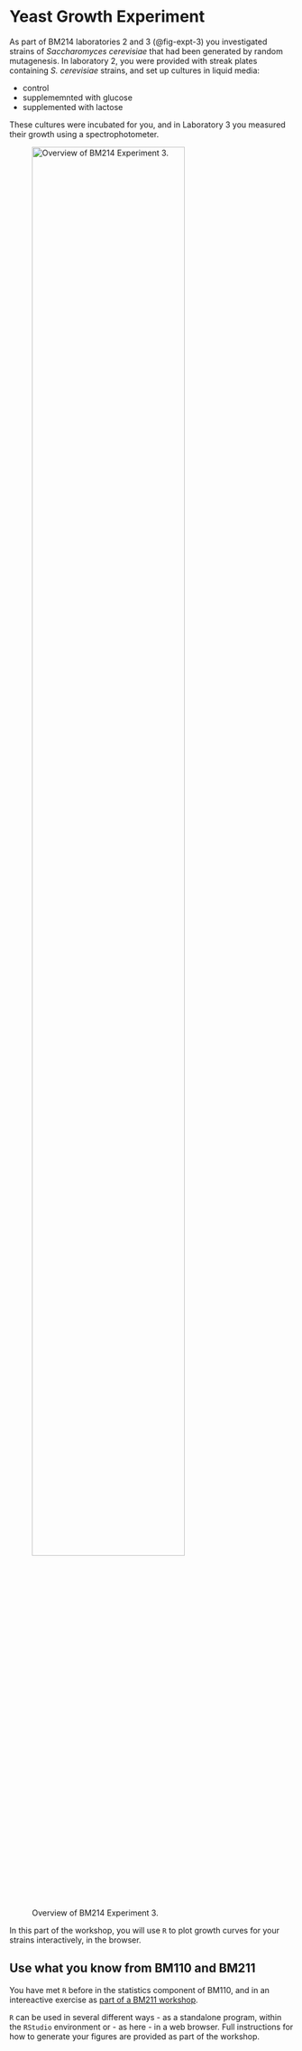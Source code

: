 # Yeast Growth Experiment

As part of BM214 laboratories 2 and 3 (@fig-expt-3) you investigated strains of _Saccharomyces cerevisiae_ that had been generated by random mutagenesis. In laboratory 2, you were provided with streak plates containing _S. cerevisiae_ strains, and set up cultures in liquid media:
  
- control
- supplememnted with glucose
- supplemented with lactose
  
These cultures were incubated for you, and in Laboratory 3 you measured their growth using a spectrophotometer.  

![Overview of BM214 Experiment 3.](assets/images/experiment-3.png){#fig-expt-3 width="80%"}

::: { .callout-note }
In this part of the workshop, you will use `R` to plot growth curves for your strains interactively, in the browser.
:::

::: { .callout-tip collapse="true"}
## Use what you know from BM110 and BM211

You have met `R` before in the statistics component of BM110, and in an intereactive exercise as [part of a BM211 workshop](https://sipbs-compbiol.github.io/BM211-workshops/shannon_index.html).

`R` can be used in several different ways - as a standalone program, within the `RStudio` environment or - as here - in a web browser. Full instructions for how to generate your figures are provided as part of the workshop.
:::